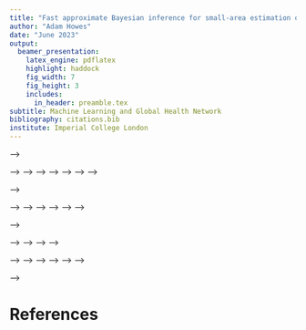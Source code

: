 ```yaml
---
title: "Fast approximate Bayesian inference for small-area estimation of HIV indicators using the Naomi model"
author: "Adam Howes"
date: "June 2023"
output:
  beamer_presentation:
    latex_engine: pdflatex
    highlight: haddock
    fig_width: 7
    fig_height: 3
    includes:
      in_header: preamble.tex
subtitle: Machine Learning and Global Health Network
bibliography: citations.bib
institute: Imperial College London
---
```


<!-- # Bayesian modelling and inference -->

<!-- * As a statistical modeller, the bulk of our job is in constructing a generative model for data $y$ using parameters $\vartheta$ -->
<!-- * This is the joint distribution $p(y, \vartheta) = p(y \, | \, \vartheta) p(\vartheta)$ -->
<!-- * Then, we want to compute (ideally without having to think much about it) the posterior $p(\vartheta \, | \, y)$ which is \textcolor{hilit}{just}^[I've highlighted this with sarcasm in mind: it's a difficult problem] -->
<!-- $$ -->
<!-- p(\vartheta \, | \, y) = \frac{p(y, \vartheta)}{p(y)} = \frac{p(y \, | \, \vartheta) p(\vartheta)}{p(y)} -->
<!-- $$ -->
<!-- * The central problem of Bayesian inference is doing the following integral -->
<!-- $$ -->
<!-- p(y) = \int p(y, \vartheta) \text{d} \vartheta -->
<!-- $$ -->

<!-- # Numerical integration -->

<!-- * If you want to integrate something deterministically, you could use numerical integration, otherwise called \textcolor{hilit}{quadrature} -->
<!-- * Choose nodes $\vartheta \in \mathcal{Q} \subset \varTheta$ and weights $\omega: \varTheta \to \mathbb{R}$ and compute the weighted sum -->
<!-- $$ -->
<!-- \tilde p(y) = \sum_{\vartheta \in \mathcal{Q}} p(y, \vartheta) \omega(\vartheta) -->
<!-- $$ -->
<!-- * By "deterministic" I mean: if you follow the same procedure you will get the same answer -->

<!-- # Naive quadrature example -->

<!-- * Remember how integration is taught? (Rienmann sums) -->
<!-- * Try computing $\int_0^\pi \sin(x) \text{d}x = 2$ using trapezoid rule -->
<!-- * Nodes evenly spaced through $[0, \pi]$ -->

<!-- ```{r} -->
<!-- trapezoid_rule <- function(x, spacing) { -->
<!--   w <- rep(spacing, length(x)) # Weights given by space between nodes -->
<!--   w[1] <- w[1] / 2 # Apart from the first which is halved -->
<!--   w[length(x)] <- w[length(x)] / 2 # And the last, also halved -->
<!--   sum(w * x) # Compute the weighted sum -->
<!-- } -->
<!-- ``` -->

<!-- # -->

<!-- ```{r message=FALSE, echo=FALSE,  fig.cap="With 10 nodes it's 0.02 off."} -->
<!-- library(tidyverse) -->
<!-- cbpalette <- c("#56B4E9","#009E73", "#E69F00", "#F0E442", "#0072B2", "#D55E00", "#CC79A7", "#999999") -->

<!-- finegrid <- seq(0, pi, length.out = 1000) -->

<!-- plot <- data.frame(x = finegrid, y = sin(finegrid)) %>% -->
<!--   ggplot(aes(x = x, y = y)) + -->
<!--    geom_line(col = cbpalette[1]) + -->
<!--    theme_minimal() + -->
<!--    labs(x = "x", y = "sin(x)") -->

<!-- trapezoid_plot <- function(N) { -->
<!--   grid <- seq(0, pi, length.out = N) -->
<!--   int <- trapezoid_rule(x = sin(grid), spacing = grid[2] - grid[1]) -->

<!--   plot +  -->
<!--     geom_bar( -->
<!--       data = data.frame(x = grid, y = sin(grid)), -->
<!--       aes(x = x, y = y), alpha = 0.7, stat = "identity", -->
<!--       inherit.aes = FALSE, fill = cbpalette[2]) + -->
<!--     theme_minimal() + -->
<!--     labs( -->
<!--       subtitle = paste0("Number of nodes: ", N, "\nTrapezoid rule estimate: ", round(int, 3), "\nTruth: 2"), -->
<!--       x = "x", y = "sin(x)" -->
<!--     ) -->
<!-- } -->

<!-- trapezoid_plot(N = 10) -->
<!-- ``` -->

<!-- # -->

<!-- ```{r message=FALSE, echo=FALSE, fig.cap="With 30 nodes it's 0.002 off."} -->
<!-- trapezoid_plot(N = 30) -->
<!-- ``` -->

<!-- # -->

<!-- ```{r message=FALSE, echo=FALSE, fig.cap="With 100 nodes it's pretty much correct."} -->
<!-- trapezoid_plot(N = 100) -->
<!-- ``` -->

<!-- <!-- # Monte Carlo as it relates to numerical integration --> -->

<!-- <!-- * Suppose we can sample $\vartheta_i \sim p(y, \vartheta)$ for $i = 1, \ldots, N$ --> -->
<!-- <!-- * The Monte Carlo (MC) estimate is --> -->
<!-- <!-- $$ --> -->
<!-- <!-- \tilde p(y) = \frac{1}{N} \sum_i p(y, \vartheta_i) --> -->
<!-- <!-- $$ --> -->
<!-- <!-- which is quadrature with the samples as nodes and $\omega(\vartheta_i) = 1/N$ for all $i$ --> -->
<!-- <!-- * For complicated models^[Or not even that complicated] it's not possible to sample directly from $p(y, \vartheta)$, but we can usually sample from a Markov chain (MCMC) --> -->

<!-- <!-- # Monte Carlo is fundamentally unsound --> -->

<!-- <!-- * "Monte Carlo ignores information" according to @o1987monte --> -->
<!-- <!-- * Suppose $N = 3$ and we sample $\vartheta_1, \vartheta_2, \vartheta_3$ with $\vartheta_2 = \vartheta_3$ then our MC estimate is --> -->
<!-- <!-- $$ --> -->
<!-- <!-- \tilde p(y) = \frac{1}{3} \left( p(y, \vartheta_1) + p(y, \vartheta_2) + p(y, \vartheta_3) \right) --> -->
<!-- <!-- $$ --> -->
<!-- <!-- * This is despite the fact that nothing new about the function has been learned by adding $\{\vartheta_3, p(y, \vartheta_3)\}$ --> -->

<!-- <!-- # Application to HIV survey sampling --> -->

<!-- <!-- * This is a digression but... --> -->
<!-- <!-- * Say we're running a household survey, and sample the same individual twice --> -->
<!-- <!-- * We didn't learn anything new about HIV by surveying them again! --> -->
<!-- <!-- * This doesn't just bite for nodes or individuals which are exactly the same: an analogous argument can be made if they are close together and we expect their function evaluations to be similar --> -->

<!-- <!-- \begin{center} --> -->
<!-- <!-- \begin{tcolorbox}[width=0.9\textwidth, colframe={title}, colback={white}, title={}] --> -->
<!-- <!-- $\implies$ Bayesian quadrature, Bayesian survey design \\ --> -->
<!-- <!-- For some half-baked thoughts, see \texttt{athowes.github.io/fourth-gen/paper.pdf} --> -->
<!-- <!-- \end{tcolorbox} --> -->
<!-- <!-- \end{center} --> -->

<!-- # Curse of dimensionality -->

<!-- * Quadrature doesn't work very well when $\text{dim}(\vartheta)$ gets even moderately sized, because there is an exponential increase in the volume you need to cover -->
<!-- * If you're using $k$ points per dimension it's $k^{\text{dim}(\vartheta)}$ e.g. $k = 5$ then -->

<!-- ```{r} -->
<!-- 5^{1:8} -->
<!-- ``` -->

<!-- # Latent variables and hyperparameters -->

<!-- * Previously all of the parameters were under the symbol $\vartheta$ -- what if we split them up as being $\vartheta = (x, \theta)$ -->
<!-- * The key part about this is that $\dim(x) = N$ is big and $\dim(\theta) = m$ is small -->

<!-- | Names for $x$ | Names for $\theta$ | -->
<!-- |---------------|--------------------| -->
<!-- | Latent variables, random effects, latent field | Hyperparameters, fixed effects  -->

<!-- # Spatio-temporal statistics -->

<!-- * There is nothing inherently special about spatio-temporal statistics, but we do often end up tackling problems with similar structures -->
<!-- * We have observations indexed by space $s \in \mathcal{S}$ and time $t \in \mathcal{T}$ -->
<!-- * Usually we associate parameters to spatio-temporal locations, giving us something like $\{x_{s, t}\}_{s \in \mathcal{S}, t \in \mathcal{T}}$ -->

<!-- # What's important about this? -->

<!-- 1. There might be \textcolor{hilit}{a lot} of spatio-temporal locations, so $N$ might be pretty big! If you have 100 districts and 10 years, that's already $100 \times 10 = 1000$ parameters -->
<!-- 2. Perhaps we're willing to make quite strong assumptions about how things vary over space-time^[Are there any slides about spatial statistics that don't describe Tobler's first law of geography?]: not IID anymore! -->

<!-- <!-- As you get more data, the posterior approaches a Gaussian --> -->

<!-- # Latent Gaussian models -->

<!-- * A \textcolor{hilit}{latent Gaussian model} (LGM) [@rue2009approximate] looks along these lines: -->
<!-- \begin{alignat*}{2} -->
<!--   &\text{(Observations)}     &   y &\sim p(y \, | \, x, \theta), \\ -->
<!--   &\text{(Latent field)}     &   x &\sim \mathcal{N}(x  \, | \, \mu(\theta), Q(\theta)^{-1}), \\ -->
<!--   &\text{(Hyperparameters)}  &   \qquad \theta &\sim p(\theta). -->
<!-- \end{alignat*} -->
<!-- * Many models are LGMs, especially in spatio-temporal statistics -->
<!-- * $\dim(x) = n$, $\dim(x) = N$, $\dim(\theta) = m$ -->

<!-- # Laplace approximation -->

<!-- * Remember that we wanted to compute -->
<!-- $$ -->
<!-- p(y) = \int p(y, \vartheta) \text{d} \vartheta -->
<!-- $$ -->

<!-- * One trick for doing this is to pretend $p(\vartheta \, | \, y)$ is Gaussian -->

<!-- \begin{center} -->
<!-- \begin{tcolorbox}[width=0.9\textwidth, colframe={title}, colback={white}, title={}] -->
<!-- \begin{itemize} -->
<!-- \item Mode $\hat \vartheta = \argmax_\vartheta \log p(y, \vartheta)$ -->
<!-- \item Hessian $H(\hat \vartheta) = - \partial_\vartheta^2 \log p(y, \vartheta) \rvert_{\vartheta = \hat \vartheta}$ -->
<!-- \item Gaussian approximation $\implies \tilde p_{\texttt{G}}(\vartheta \, | \, y) = \mathcal{N}(\vartheta \, | \, \hat \vartheta, H(\hat \vartheta)^{-1})$ -->
<!-- \end{itemize} -->
<!-- \end{tcolorbox} -->
<!-- \end{center} -->

<!-- # Example of computing the Laplace approximation -->

<!-- * Consider the following model for $i = 1, \ldots, n$ with fixed $a$ and $b$ -->
<!-- $$ -->
<!-- y_i \sim \text{Poisson}(\lambda), \quad -->
<!-- \lambda \sim \text{Gamma}(a, b). -->
<!-- $$ -->
<!-- * It's conjugate so we directly know that -->
<!-- $$ -->
<!-- \lambda \, | \, y \sim \text{Gamma}(a + \sum_i y_i, b + n) -->
<!-- $$ -->

<!-- # -->

<!-- ```{r message=FALSE, echo=FALSE,  fig.cap="A Gamma prior with $a = 3$ and $b = 1$."} -->
<!-- a <- 3 -->
<!-- b <- 1 -->

<!-- prior <- ggplot(data = data.frame(x = c(0, 10)), aes(x)) + -->
<!--   stat_function(fun = dgamma, n = 500, args = list(shape = a, rate = b), col = cbpalette[1]) + -->
<!--   annotate("text", x = 6, y = 0.15, label = "Gamma(3, 1)", col = cbpalette[1], size = 5) + -->
<!--   labs(x = "", y = "") + -->
<!--   theme_minimal() -->

<!-- prior -->
<!-- ``` -->

<!-- # -->

<!-- ```{r message=FALSE, echo=FALSE,  fig.cap="Draw 3 points from $\\text{Poisson}(3)$, then compute the posterior."} -->
<!-- set.seed(2) -->
<!-- y <- rpois(3, lambda = 2) -->

<!-- posterior <- prior + -->
<!--   geom_point(data = data.frame(x = y, y = 0), aes(x = x, y = y), inherit.aes = FALSE, alpha = 0.7, size = 2) + -->
<!--   stat_function(data = data.frame(x = c(0, 10)), aes(x), fun = dgamma, n = 500, args = list(shape = a + sum(y), rate = b + length(y)), col = cbpalette[2]) + -->
<!--   annotate("text", x = 5, y = 0.25, label = "Gamma(9, 4)", col = cbpalette[2], size = 5) -->

<!-- posterior -->
<!-- ``` -->

<!-- # -->

<!-- ```{r message=FALSE} -->
<!-- fn <- function(x) dgamma(x, a + sum(y), b + length(y), log = TRUE) -->

<!-- # Here we are using numerical derivatives rather than automatic -->
<!-- ff <- list( -->
<!--   fn = fn, -->
<!--   gr = function(x) numDeriv::grad(fn, x), -->
<!--   he = function(x) numDeriv::hessian(fn, x) -->
<!-- ) -->

<!-- opt_bfgs <- aghq::optimize_theta( -->
<!--   ff, 1, control = aghq::default_control(method = "BFGS") -->
<!-- ) -->
<!-- ``` -->

<!-- # Laplace approximation -->

<!-- ```{r} -->
<!-- laplace <- posterior + -->
<!--   stat_function( -->
<!--     data = data.frame(x = c(0, 10)), -->
<!--     aes(x), -->
<!--     fun = dnorm, -->
<!--     n = 500, -->
<!--     args = list(mean = opt_bfgs$mode, sd = sqrt(1 / opt_bfgs$hessian)), -->
<!--     col = cbpalette[3] -->
<!--   ) -->
<!-- ``` -->

<!-- # Laplace approximation -->

<!-- ```{r message=FALSE, echo=FALSE,  fig.cap="The Laplace approximation is good near the mode but not in the tails."} -->
<!-- laplace + -->
<!--   annotate("text", x = 5.5, y = 0.35, label = "Laplace approximation", col = cbpalette[3], size = 5) -->
<!-- ``` -->

<!-- # Laplace approximation -->

<!-- * Now -->
<!-- $$ -->
<!-- p(y) = \frac{p(\vartheta, y)}{p(\vartheta \, | \, y)} \approx \frac{p(\vartheta, y)}{p_{\texttt{G}}(\vartheta \, | \, y)} -->
<!-- $$ -->
<!-- and we can evaluate RHS where we would like, so let's pick the point at which the Gaussian is most accurate, which is $\hat \vartheta$ -->
<!-- $$ -->
<!-- p_{\texttt{LA}}(y) = \frac{p(\vartheta, y)}{p_{\texttt{G}}(\vartheta \, | \, y)} \rvert_{\vartheta = \hat \vartheta} = (2 \pi)^{\dim(\vartheta) / 2} \det(H(\hat \vartheta))^{- 1 / 2} p(\hat \vartheta, y) -->
<!-- $$ -->

<!-- # Marginal Laplace approximation -->

<!-- * Is it reasonable to just assume $p(\vartheta \, | \, y)$ is Gaussian? -->
<!-- * There is the Bernstein–von Mises theorem, but we can't rely on that in general. However... -->

<!-- 1. We just described a class of models (LGMs) where some subset of the parameters ($x$) have a Gaussian prior $\implies$ it's a lot more reasonable to think that they would have a marginal posterior which is close to Gaussian -->
<!-- 2. We just talked about how big $x$ is in comparison to $\theta$! $\implies$ most of the work in our integral can be done using a \textcolor{hilit}{marginal Laplace} approximation to get rid of $x$ -->

<!-- # Generalist versus specialist methods -->

<!-- Dichotomy in statistical inference methods: -->

<!-- \begin{center} -->
<!-- \begin{tcolorbox}[width=0.9\textwidth, colframe={title}, colback={white}, title={}] -->

<!-- \begin{enumerate} -->
<!--   \item Generalist: works in all situations -->
<!--   \item Specialist: "exploits" properties of the problem at hand -->
<!-- \end{enumerate} -->

<!-- \end{tcolorbox} -->
<!-- \end{center} -->

<!-- We are taking approach 2! -->

<!-- # Marginal Laplace approximation -->

<!-- * What does this look like? Instead of assuming $p(\vartheta \, | \, y) = p(x, \theta \, | \, y)$ is Gaussian we assume $p(x \, | \, \theta, y)$ is -->
<!-- $$ -->
<!-- \tilde p_{\texttt{G}}(x \, | \, \theta, y) = \mathcal{N}(x \, | \, \hat x, H(\hat x))^{-1} -->
<!-- $$ -->
<!-- where $\hat x = \hat x(\theta)$ -->
<!-- * Now the marginal Laplace approximation is -->
<!-- $$ -->
<!-- p_{\texttt{LA}}(\theta, y) = \frac{p(x, \theta, y)}{\tilde p_{\texttt{G}}(x \, | \, \theta, y)} \rvert_{x = \hat x} = (2 \pi)^{N / 2} \det(H(\hat x))^{- 1 / 2} p(\hat x, \theta, y) -->
<!-- $$ -->

<!-- # Integrated nested Laplace approximation -->

<!-- * Now we can compute $p_{\texttt{LA}}(\theta, y)$ -- but what we really want is still $p(y)$ for which we need to integrate out $\theta$ -->
<!-- * Hopefully^[Really: hopefully] $m$ is small enough that we can now tackle this with quadrature -->
<!-- * Given nodes $\mathcal{Q}$ and a weighting function $\omega$ we can compute -->
<!-- $$ -->
<!-- p(y) \approx \sum_{\theta \in \mathcal{Q}} p_{\texttt{LA}}(\theta, y) \omega(\theta) -->
<!-- $$ -->
<!-- * This is the famous integrated nested Laplace approximation (INLA) -->

<!-- # Taking stock -->

<!-- 1. Bayesian inference is integration -->
<!-- 2. Spatial statistics has parameters $(x, \theta)$ -->
<!-- 3. Integrate $x$ cheaply using a Gaussian assumption -->
<!-- 4. Try a bit harder with $\theta$ performing quadrature -->

<!-- \begin{center} -->
<!-- \begin{tcolorbox}[width=0.9\textwidth, colframe={title}, colback={white}, title={}] -->

<!-- Now let's apply this to a difficult problem in HIV inference! -->

<!-- \end{tcolorbox} -->
<!-- \end{center} -->

<!-- # The Naomi model -->

<!-- :::::::::::::: {.columns} -->

<!-- ::: {.column width=.65} -->

<!-- * Naomi is a spatial evidence synthesis model -->
<!-- * Used by countries to produce HIV estimates in a yearly process supported by UNAIDS -->
<!-- * Inference for Naomi is currently conducted using `TMB` by optimising $p_{\texttt{LA}}(\theta, y)$, and has to be pretty quick to allow for interactive review and development of estimates -->

<!-- ::: -->

<!-- ::: {.column width=.35} -->

<!-- ```{r, echo=FALSE, fig.cap="A supermodel", out.width = '65%'} -->
<!-- knitr::include_graphics("naomi_hex.png") -->
<!-- ``` -->

<!-- ::: -->

<!-- :::::::::::::: -->

<!-- #  -->

<!-- ```{r, echo=FALSE, fig.cap="Example of the user interface from \\texttt{https://naomi.unaids.org/}", out.width = '70%'} -->
<!-- knitr::include_graphics("naomi_user.png") -->
<!-- ``` -->

<!-- # Template Model Builder refresher -->

<!-- * To use `TMB` [@kristensen2015tmb], you write your objective function $- \log p(y, x, \theta)$ in the C++ syntax -->
<!-- * For example, for the model $\y \sim \mathcal{N}(\mu, 1)$ with $p(\mu) \propto 1$ then the `TMB` user template looks like (next slide) -->
<!-- * `TMB` implements the Laplace approximation! Set `random = "x"` -->

<!-- #  -->

<!-- ```{cpp eval=FALSE} -->
<!-- #include <TMB.hpp> -->

<!-- template <class Type> -->
<!-- Type objective_function<Type>::operator()() { -->
<!--   // Define data e.g. -->
<!--   DATA_VECTOR(y); -->
<!--   // Define parameters e.g. -->
<!--   PARAMETER(mu); -->
<!--   // Calculate negative log-likelihood e.g. -->
<!--   nll = Type(0.0); -->
<!--   nll -= dnorm(y, mu, 1, true).sum() -->
<!--   return(nll); -->
<!-- } -->
<!-- ``` -->

<!-- # Why do we use `TMB` -->

<!-- * It runs quickly, and is flexible enough to write the model -->
<!-- * Another answer is that we don't have any better options -->

<!-- | Option | Would it work? | -->
<!-- |--------|--------------------| -->
<!-- | MCMC | No! It is accurate (eventually) but takes too long | -->
<!-- | INLA via `R-INLA`        | No! Though Naomi is a spatial model with a large Gaussian latent field, it isn't technically a LGM, and isn't compatible with `R-INLA` | -->

<!-- # Idea -->

<!-- * Implement an algorithm inspired by INLA which -->
<!-- 1. is compatible with Naomi and its intricacies -->
<!-- 2. uses `TMB` -- and thereby automatic differentiation -- to perform the Laplace approximation -->

<!-- # Not a new idea! -->

<!-- > My main comment is that several aspects of the computational machineery that is presented by Rue and his colleagues **could benefit from the use of a numerical technique known as automatic differentiation (AD)** ... By the use of AD one could obtain a system that is automatic from a user's perspective... the benefit would be a fast, flexible and easy-to-use system for doing Bayesian analysis in models with Gaussian latent variables  -->

<!-- -- Hans J. Skaug (coauthor of `TMB`), RSS discussion of @rue2009approximate -->

<!-- # Meanwhile in Canada... -->

<!-- * Alex Stringer in Toronto $\to$ Waterloo had independently been thinking along similar lines, and made a lot of progress -->

<!-- 1. Implementing an algorithm similar to INLA, using a specific quadrature rule $\mathcal{Q}$ called adaptive Gauss-Hermite quadrature (AGHQ) which arguably should be the default for this problem -->
<!-- 2. Defining a class of models called extended latent Gaussian models (ELGMs) which Naomi fits into -->

<!-- * I will explain what both of these acronyms (AGHQ^[Amusingly similar to AGYW: adolescent girls and young women] and ELGM) mean! -->

<!-- # Gauss-Hermite quadrature -->

<!-- * Recall -->
<!-- $$ -->
<!-- \int f(z) \text{d} z \approx \sum_{z \in \mathcal{Q}} f(z) \omega(z) -->
<!-- $$ -->
<!-- * Replace $f(z)$ by $\phi(z) f(z)$ and say that $f$ is a polynomial and $\phi$ is unknown -->
<!-- * Suppose that $\phi(z) = \exp(-z^2)$ -->

<!-- # Adaptation -->

<!-- * The nodes and weights we use should probably depend on the integrand -->
<!-- * Especially when the integrand is also a function of $y$, which we don't know in advance, as in $p(y, \vartheta)$ -->
<!--   * i.e. how could any fixed quadrature rule be appropriate for all possible $y$? -->
<!-- * Let $z \in \mathcal{Q}(m, k)$ then -->
<!-- $$ -->
<!-- \theta(z) = \hat \theta + Lz -->
<!-- $$ -->
<!-- where $L$ is the lower Cholesky of $H = LL^\top$ -->
<!-- * Other matrix decompositions can also be used e.g. spectral $H = E \Lambda E^\top = (E\Lambda^{1/2})(E\Lambda^{1/2})$ -->
<!--   * Arguably this is preferable: symmetric with respect to the principle axis [@jackel2005note] -->

<!-- #  -->

<!-- ```{r, echo=FALSE, message=FALSE, fig.cap="Unadapted points in two dimensions with $k = 3$."} -->
<!-- mu <- c(1, 1.5) -->
<!-- cov <- matrix(c(2, 1, 1, 1), ncol = 2) -->

<!-- obj <- function(theta) { -->
<!--   mvtnorm::dmvnorm(theta, mean = mu, sigma = cov) -->
<!-- } -->

<!-- grid <- expand.grid( -->
<!--   theta1 = seq(-2, 5, length.out = 700), -->
<!--   theta2 = seq(-2, 5, length.out = 700) -->
<!-- ) -->

<!-- ground_truth <- cbind(grid, pdf = obj(grid)) -->

<!-- plot0 <- ggplot(ground_truth, aes(x = theta1, y = theta2, z = pdf)) + -->
<!--   geom_contour(col = cbpalette[1]) + -->
<!--   coord_fixed(xlim = c(-2, 4.5), ylim = c(-2, 4.5), ratio = 1) + -->
<!--   labs(x = "", y = "") + -->
<!--   theme_minimal() -->

<!-- gg <- mvQuad::createNIGrid(2, "GHe", 3) -->

<!-- add_points <- function(plot0, gg) { -->
<!--   plot0 + -->
<!--     geom_point( -->
<!--       data = mvQuad::getNodes(gg) %>% -->
<!--               as.data.frame() %>% -->
<!--               mutate(weights = mvQuad::getWeights(gg)),  -->
<!--       aes(x = V1, y = V2, size = weights), -->
<!--       alpha = 0.8, -->
<!--       col = cbpalette[2], -->
<!--       inherit.aes = FALSE -->
<!--     ) + -->
<!--     scale_size_continuous(range = c(1, 2)) -->
<!-- } -->

<!-- add_points(plot0, gg) + -->
<!--   labs(size = "Weight", caption = "") -->
<!-- ``` -->

<!-- # -->

<!-- ```{r, echo=FALSE, message=FALSE, fig.cap="Add the mean $z + \\hat \\theta$."} -->
<!-- gg2 <- gg -->
<!-- mvQuad::rescale(gg2, m = mu, C = diag(c(1, 1)), dec.type = 2) -->

<!-- add_points(plot0, gg2) + -->
<!--   labs(size = "Weight", caption = "") -->
<!-- ``` -->

<!-- # -->

<!-- ```{r, echo=FALSE, message=FALSE, fig.cap="First option: rotate by the lower Cholesky $Lz + \\hat \\theta$."} -->
<!-- gg3 <- gg -->
<!-- mvQuad::rescale(gg3, m = mu, C = cov, dec.type = 2) -->

<!-- add_points(plot0, gg3) + -->
<!--   labs(size = "Weight", caption = "") -->
<!-- ``` -->

<!-- # -->

<!-- ```{r, echo=FALSE, message=FALSE, fig.cap="Second option: rotate using the eigendecomposition $E \\Lambda^{1/2} z + \\hat \\theta$."} -->
<!-- gg3 <- gg -->
<!-- mvQuad::rescale(gg3, m = mu, C = cov, dec.type = 1) -->

<!-- add_points(plot0, gg3) + -->
<!--   labs(size = "Weight", caption = "") -->
<!-- ``` -->

<!-- # Extended latent Gaussian models -->

<!-- * In an LGM, the conditional mean depends on exactly one structured additive predictor -->
<!-- \begin{align*} -->
<!-- y_i &\sim p(y_i \, | \, \eta_i, \theta_1), \quad i \in [n]\\ -->
<!-- \mu_i &= \mathbb{E}(y_i \, | \, \eta_i) = g(\eta_i), \\ -->
<!-- \eta_i &= \beta_0 + \sum_{l = 1}^{p} \beta_j z_{ji} + \sum_{k = 1}^{r} f_k(u_{ki}), -->
<!-- \end{align*} -->
<!-- where $\beta_0$, $\{\beta_j\}$ and $\{f_k(\cdot)\}$ have Gaussian priors (and can be collected into the latent field $x$) -->

<!-- # Extended latent Gaussian models -->

<!-- * ELGM remove this requirement such that -->
<!-- $$ -->
<!-- \mu_i = g_i(\eta_{\mathcal{J}_i}) -->
<!-- $$ -->
<!-- where $g_i: \mathbb{R}^{|\mathcal{J}_i|} \to \mathbb{R}$ and $\mathcal{J}_i$ is some set of indices -->
<!-- * Let $\dim(\eta) = N_n$ with $\mathcal{J}_i \subseteq \{1, \ldots, N_n\}$ -->
<!--   * $N_n < n$: more data points than structured additive predictors -->
<!--   * $N_n = n$: as many data points as structured additive predictors (LGM case) -->
<!--   * $N_n > n$: fewer data points than structured additive predictors -->
<!-- * The $g_i$ allow for a higher degree of non-linearity in the model -->

<!-- # Why is Naomi an ELGM? -->

<!-- | | Things I thought made Naomi an ELGM | Does it? | -->
<!-- |-|---------------|--------------------| -->
<!-- |1| ANC offset from household survey | ? | -->
<!-- |2| Incidence depends on adult prevalence and coverage | ? | -->
<!-- |3| ART coverage and recent infection are products | ? | -->
<!-- |4| ART attendance uses a multinomial | ? | -->
<!-- |5| Aggregation of finer processes | ? | -->
<!-- |6| Multiple link functions | ? | -->

<!-- * I will explain each of these^[The notation may not have been introduced properly, but hopefully the gist will still make sense], and whether or not they make Naomi an ELGM, in more detail in slides to follow -->

<!-- # ANC offset from household survey -->

<!-- * Linear predictors for ANC indicators contain nested in them the linear predictors for household survey indicators -->
<!-- \begin{align*} -->
<!-- \text{logit}(\rho_{x, a}^{\text{ANC}}) &= \text{logit}(\rho_{x, F, a}) + \beta^{\rho^{\text{ANC}}} + u_x^{\rho^{\text{ANC}}} + \eta_{R_x, a}^{\rho^{\text{ANC}}}, \\ -->
<!-- \text{logit}(\alpha_{x, a}^{\text{ANC}}) &= \text{logit}(\alpha_{x, F, a}) + \beta^{\alpha^{\text{ANC}}} + u_x^{\alpha^{\text{ANC}}} + \eta_{R_x, a}^{\alpha^{\text{ANC}}}.  -->
<!-- \end{align*} -->
<!-- * Here $\text{logit}(\rho_{x, F, a})$ and $\text{logit}(\alpha_{x, F, a})$ *are* Gaussian, but we have dependency of $\mu_i$ on two $\eta_i$ -->
<!-- * Conclusion: \textcolor{hilit}{does} make Naomi an ELGM -->

<!-- # ANC offset from household survey -->

<!-- * Note that `R-INLA` does have the `copy` feature $\eta^\star = A \eta$ where $A$ is $n \times n$^[I've also seen it claimed that it could be $m \times n$ where $m \neq n$, so I'm unsure which is right] -->
<!-- $$ -->
<!-- \begin{pmatrix} -->
<!-- \eta_1^\star \\ -->
<!-- \eta_2^\star -->
<!-- \end{pmatrix} -->
<!-- = -->
<!-- \begin{pmatrix} -->
<!-- 1 & 1 \\ -->
<!-- 0 & 1 -->
<!-- \end{pmatrix} -->
<!-- \begin{pmatrix} -->
<!-- \eta_1 \\ -->
<!-- \eta_2 -->
<!-- \end{pmatrix} -->
<!-- = -->
<!-- \begin{pmatrix} -->
<!-- \eta_1 + \eta_2 \\ -->
<!-- \eta_2 -->
<!-- \end{pmatrix} -->
<!-- $$ -->
<!-- * By having effects only apply to a subset of indices (`idx = c(NA, 1)` say) perhaps it can work -->

<!-- \begin{center} -->
<!-- \begin{tcolorbox}[width=0.9\textwidth, colframe={title}, colback={white}, title={}] -->

<!-- Warning! -->

<!-- \begin{enumerate} -->
<!--     \item Is an LGM $\nRightarrow$ can be fit with \texttt{R-INLA} -->
<!--     \item Can be fit with \texttt{R-INLA} $\nRightarrow$ is an LGM -->
<!-- \end{enumerate} -->

<!-- \end{tcolorbox} -->
<!-- \end{center} -->

<!-- # Incidence depends on adult prevalence and coverage -->

<!-- * Linear predictor for incidence contains aggregated prevalence and coverage -->
<!-- $$ -->
<!-- \log(\lambda_{x, s, a}) = \beta_0^\lambda + \beta_S^{\lambda, s = \text{M}} + \log(\rho_{x}^{\text{15-49}}) + \log(1 - \omega \cdot \alpha_{x}^{\text{15-49}}) + u_x^\lambda + \eta_{R_x, s, a}^\lambda. -->
<!-- $$ -->
<!-- * Here $\log(\rho_{x}^{\text{15-49}})$ and $\log(1 - \omega \cdot \alpha_{x}^{\text{15-49}})$ are not going to be Gaussian -->
<!-- * Conclusion: \textcolor{hilit}{does} make Naomi an ELGM -->

<!-- # ART coverage and recent infection are products -->

<!-- * In the household survey, say, individuals who are taking ART or have been recently infected must be HIV positive -->
<!-- \begin{align*} -->
<!-- y^{\hat \alpha}_{x, s, a} &\sim \text{xBin}(m_{x, s, a}, \rho_{x, s, a} \cdot \alpha_{x, s, a}), \\ -->
<!-- y^{\hat \kappa}_{x, s, a} &\sim \text{xBin}(m_{x, s, a}, \rho_{x, s, a} \cdot \kappa_{x, s, a}). -->
<!-- \end{align*} -->
<!-- * $\text{logit}(\rho_{x, s, a})$ and $\text{logit}(\alpha_{x, s, a})$ are Gaussian, but we're taking a product here -->
<!-- * $\kappa_{x, s, a}$ is more complicated: a function of incidence, prevalence, mean duration of recent infection and false recent ratio -->
<!-- * Conclusion: \textcolor{hilit}{does} make Naomi an ELGM -->

<!-- \begin{center} -->
<!-- \begin{tcolorbox}[width=0.9\textwidth, colframe={title}, colback={white}, title={}] -->
<!-- Warning! These equations as writen do not appear in Naomi: instead there are aggregated versions, more about this soon. -->
<!-- \end{tcolorbox} -->
<!-- \end{center} -->

<!-- # ART attendance uses the multinomial -->



<!-- # Aggregation of finer processes -->

<!-- * There are many instances of models being placed on aggregate quantities -->
<!-- \begin{align*} -->
<!-- y^{\hat \theta}_{\mathcal{I}} &\sim \text{xBin}(m^{\hat \theta}_{\mathcal{I}}, \theta_{\mathcal{I}}), \\ -->
<!-- \rho_{\mathcal{I}} &= \frac{\sum_{i \in \mathcal{I}} N_i \rho_i}{\sum_{i \in \mathcal{I}} N_i}. -->
<!-- \end{align*} -->
<!-- * Here we have $|\mathcal{I}|$ linear predictors being informed by one observation -->
<!-- * Conclusion: \textcolor{hilit}{does} make Naomi an ELGM -->

<!-- \begin{center} -->
<!-- \begin{tcolorbox}[width=0.9\textwidth, colframe={title}, colback={white}, title={}] -->
<!-- I've previously worked on this "disaggregation regression" situation with respect to space, see \texttt{athowes/areal-comparison} -->
<!-- \end{tcolorbox} -->
<!-- \end{center} -->

<!-- # Multiple link functions -->

<!-- * The Naomi model uses both $\text{logit}$ and $\log$ (inverse) link functions -->
<!-- * For LGMs there is only one $g$, whereas ELGMs allow $g_i$ -->
<!-- * Conclusion: \textcolor{hilit}{does} make Naomi an ELGM -->
<!-- * In `R-INLA` it is possible for `y` to be a matrix where each column contains observations with shared likelihood family (and hyperparameters) and `family = c("family1", "family2", ...)` -->

<!-- # Statistical software -->

<!-- |           | Interface `y ~ 1 + x`  | General | -->
<!-- |-----------|------------|---------| -->
<!-- | Example   | `brms`     | Stan    | -->
<!-- | Users     | Scientists | Statisticians | -->
<!-- | Benefits  | Ease of use, sensible defaults, trust | Flexibility, development | -->
<!-- | Drawbacks | Being fenced in | Barrier to entry, failing silently | -->

<!-- \begin{center} -->
<!-- \begin{tcolorbox}[width=0.9\textwidth, colframe={title}, colback={white}, title={}] -->
<!-- \texttt{athowes/multi-agyw} case-study: attempting to define $\text{AR}(1) \times \text{Besag} \times \text{IID}$ random effects in \texttt{R-INLA} -->
<!-- \end{tcolorbox} -->
<!-- \end{center} -->

<!-- # The algorithm -->

<!-- # -->

<!-- ```{tikz, echo=FALSE, fig.align='center', fig.cap = "Inference for the hyperparameters. Shaped like a snake for no real reason.", fig.ext = 'png', cache=TRUE} -->
<!-- \usetikzlibrary{arrows} -->
<!-- \begin{tikzpicture}[node distance=3.5cm, auto,>=latex', thick, scale = 1] -->
<!-- \node (1) {$p(\theta, x, y)$}; -->
<!-- \node (2) [below of=1] {$\tilde p_\texttt{LA}(\theta, y)$}; -->
<!-- \node (3) [right of=2] {$\tilde p_\texttt{AQ}(y)$}; -->
<!-- \node (4) [above of=3] {$\tilde p_\texttt{AQ}(\theta \, | \, y)$}; -->
<!-- \node (5) [right of=4] {$\tilde p_\texttt{AQ}(\theta_j \, | \, y)$}; -->
<!-- \node (6) [below of=5] {Output}; -->

<!-- \draw[->] (1) to node {Laplace} (2); -->
<!-- \draw[->] (2) to node {AGHQ} (3); -->
<!-- \draw[->] (3) to node {Normalise} (4); -->
<!-- \draw[->] (4) to node {Marginalise} (5); -->
<!-- \draw[->] (5) to node {Spline} (6); -->
<!-- \end{tikzpicture} -->
<!-- ``` -->

<!-- # -->

<!-- ```{tikz, echo=FALSE, fig.align='center', fig.cap = "Inference for the latent field: naive Laplace version.", fig.ext = 'png', cache=TRUE} -->
<!-- \usetikzlibrary{arrows} -->
<!-- \begin{tikzpicture}[node distance=3.5cm, auto,>=latex', thick, scale = 1] -->
<!-- \node (1) {$p(\theta, x_i, x_{-i}, y)$}; -->
<!-- \node (2) [below of=1] {$\tilde p_\texttt{LA}(x_i, \theta, y)$}; -->
<!-- \node (3) [right of=2] {$\tilde p_\texttt{AQ}(x_i, y)$}; -->
<!-- \node (4) [above of=3] {$\tilde p_\texttt{AQ}(x_i \, | \, y)$}; -->
<!-- \node (5) [right of=4] {Output}; -->

<!-- \draw[->] (1) to node {Laplace} (2); -->
<!-- \draw[->] (2) to node {AGHQ} (3); -->
<!-- \draw[->] (3) to node {Normalise} (4); -->
<!-- \draw[->] (4) to node {Spline} (5); -->
<!-- \end{tikzpicture} -->
<!-- ``` -->

<!-- # Comparing posterior distributions -->

<!-- * Let $\{\theta_i\}_{i = 1}^n$ be posterior marginal samples from some quantity with empirical cumulative distribution (ECDF) function -->
<!-- $$ -->
<!-- F(\vartheta) = \frac{1}{n} \sum_{i = 1}^n \mathbb{I}_{\theta_i \leq \vartheta} -->
<!-- $$ -->
<!-- * Could be a hyperparameter, latent field parameter, model outputs -->

<!-- \begin{center} -->
<!-- \begin{tcolorbox}[width=0.9\textwidth, colframe={title}, colback={white}, title={}] -->
<!-- Our primary interest is in the model outputs: do any of the inference methods do a better job at computing the posterior for quantities countries use? -->
<!-- \end{tcolorbox} -->
<!-- \end{center} -->

<!-- # Moments -->

<!-- * Are the means and standard deviations the same? More generally the $t$th moment can be estimated by -->
<!-- $$ -->
<!-- \hat{\mathbb{E}}(\theta^t) = \frac{1}{n} \sum_{i = 1}^n \theta_i^t -->
<!-- $$ -->
<!-- * Not great if you're only looking at the first few moments $t = 1, 2$ -->

<!-- # Kolmogorov-Smirov test -->

<!-- * Compare $F_\bullet(\vartheta)$ to $F_{\texttt{NUTS}}(\vartheta)$ -->
<!-- $$ -->
<!-- D_\bullet = \sup_\vartheta | F_{\texttt{NUTS}}(\vartheta) - F_\bullet(\vartheta)|. -->
<!-- $$ -->
<!-- * A value $D_\bullet$ means there is at most a $(100 \cdot D_\bullet)$% difference between posterior densities -->

<!-- # -->

<!-- ```{r, echo=FALSE, message=FALSE, fig.cap="KS test example."} -->
<!-- plot(1:10) -->
<!-- ``` -->

<!-- # Thanks for listening! -->

<!-- * Working on a paper "Fast approximate Bayesian inference for small-area estimation of HIV indicators using the Naomi model" based on this work -->
<!--   * Joint with Alex Stringer (Waterloo), Seth Flaxman (Oxford), Jeff Eaton (Imperial) -->
<!-- * Let me know if you'd be up for being an early reader! -->
<!-- * Code for this project is at `athowes.github.io/elgm-inf` -->

# References {.allowframebreaks}
